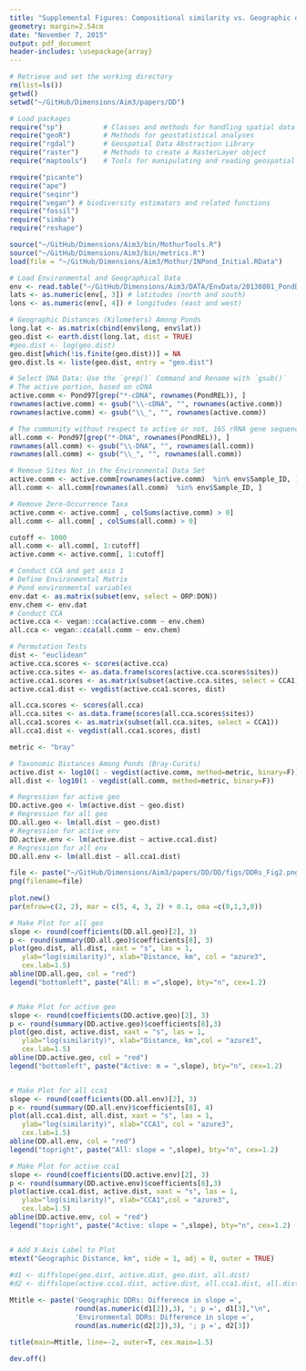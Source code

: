 ```yaml
---
title: "Supplemental Figures: Compositional similarity vs. Geographic distance"
geometry: margin=2.54cm
date: "November 7, 2015"
output: pdf_document
header-includes: \usepackage{array}
---
```


```r
# Retrieve and set the working directory
rm(list=ls())
getwd()
setwd("~/GitHub/Dimensions/Aim3/papers/DD")
```


```r
# Load packages
require("sp")          # Classes and methods for handling spatial data
require("geoR")        # Methods for geostatistical analyses
require("rgdal")       # Geospatial Data Abstraction Library
require("raster")      # Methods to create a RasterLayer object
require("maptools")    # Tools for manipulating and reading geospatial data

require("picante")
require("ape")
require("seqinr")
require("vegan") # biodiversity estimators and related functions
require("fossil")
require("simba")
require("reshape")

source("~/GitHub/Dimensions/Aim3/bin/MothurTools.R")
source("~/GitHub/Dimensions/Aim3/bin/metrics.R")
load(file = "~/GitHub/Dimensions/Aim3/Mothur/INPond_Initial.RData")
```


```r
# Load Environmental and Geographical Data
env <- read.table("~/GitHub/Dimensions/Aim3/DATA/EnvData/20130801_PondDataMod.csv", sep = ",", header = TRUE)
lats <- as.numeric(env[, 3]) # latitudes (north and south)
lons <- as.numeric(env[, 4]) # longitudes (east and west)

# Geographic Distances (Kilometers) Among Ponds
long.lat <- as.matrix(cbind(env$long, env$lat))
geo.dist <- earth.dist(long.lat, dist = TRUE)
#geo.dist <- log(geo.dist)
geo.dist[which(!is.finite(geo.dist))] = NA
geo.dist.ls <- liste(geo.dist, entry = "geo.dist")

# Select DNA Data: Use the `grep()` Command and Rename with `gsub()`
# The active portion, based on cDNA 
active.comm <- Pond97[grep("*-cDNA", rownames(PondREL)), ]
rownames(active.comm) <- gsub("\\-cDNA", "", rownames(active.comm))
rownames(active.comm) <- gsub("\\_", "", rownames(active.comm))

# The community without respect to active or not, 16S rRNA gene sequences
all.comm <- Pond97[grep("*-DNA", rownames(PondREL)), ]
rownames(all.comm) <- gsub("\\-DNA", "", rownames(all.comm))
rownames(all.comm) <- gsub("\\_", "", rownames(all.comm))

# Remove Sites Not in the Environmental Data Set
active.comm <- active.comm[rownames(active.comm)  %in% env$Sample_ID, ]
all.comm <- all.comm[rownames(all.comm)  %in% env$Sample_ID, ]

# Remove Zero-Occurrence Taxa 
active.comm <- active.comm[ , colSums(active.comm) > 0]
all.comm <- all.comm[ , colSums(all.comm) > 0]

cutoff <- 1000
all.comm <- all.comm[, 1:cutoff]
active.comm <- active.comm[, 1:cutoff]
```


```r
# Conduct CCA and get axis 1
# Define Environmental Matrix
# Pond environmental variables
env.dat <- as.matrix(subset(env, select = ORP:DON))
env.chem <- env.dat
# Conduct CCA 
active.cca <- vegan::cca(active.comm ~ env.chem)
all.cca <- vegan::cca(all.comm ~ env.chem)

# Permutation Tests
dist <- "euclidean"
active.cca.scores <- scores(active.cca)
active.cca.sites <- as.data.frame(scores(active.cca.scores$sites))
active.cca1.scores <- as.matrix(subset(active.cca.sites, select = CCA1))
active.cca1.dist <- vegdist(active.cca1.scores, dist)

all.cca.scores <- scores(all.cca)
all.cca.sites <- as.data.frame(scores(all.cca.scores$sites))
all.cca1.scores <- as.matrix(subset(all.cca.sites, select = CCA1))
all.cca1.dist <- vegdist(all.cca1.scores, dist)
```


```r
metric <- "bray"

# Taxonomic Distances Among Ponds (Bray-Curits)
active.dist <- log10(1 - vegdist(active.comm, method=metric, binary=F))
all.dist <- log10(1 - vegdist(all.comm, method=metric, binary=F))

# Regression for active geo
DD.active.geo <- lm(active.dist ~ geo.dist)
# Regression for all geo
DD.all.geo <- lm(all.dist ~ geo.dist)
# Regression for active env
DD.active.env <- lm(active.dist ~ active.cca1.dist)
# Regression for all env
DD.all.env <- lm(all.dist ~ all.cca1.dist)
```



```r
file <- paste("~/GitHub/Dimensions/Aim3/papers/DD/DD/figs/DDRs_Fig2.png", sep="")
png(filename=file)
  
plot.new()
par(mfrow=c(2, 2), mar = c(5, 4, 3, 2) + 0.1, oma =c(0,1,3,0))

# Make Plot for all geo
slope <- round(coefficients(DD.all.geo)[2], 3)
p <- round(summary(DD.all.geo)$coefficients[8], 3)
plot(geo.dist, all.dist, xaxt = "s", las = 1, 
   ylab="log(similarity)", xlab="Distance, km", col = "azure3", 
   cex.lab=1.5)
abline(DD.all.geo, col = "red")
legend("bottomleft", paste("All: m =",slope), bty="n", cex=1.2)


# Make Plot for active geo
slope <- round(coefficients(DD.active.geo)[2], 3)
p <- round(summary(DD.active.geo)$coefficients[8],3)
plot(geo.dist, active.dist, xaxt = "s", las = 1, 
   ylab="log(similarity)", xlab="Distance, km",col = "azure3",
   cex.lab=1.5)
abline(DD.active.geo, col = "red")
legend("bottomleft", paste("Active: m = ",slope), bty="n", cex=1.2)


# Make Plot for all cca1
slope <- round(coefficients(DD.all.env)[2], 3)
p <- round(summary(DD.all.env)$coefficients[8], 4)
plot(all.cca1.dist, all.dist, xaxt = "s", las = 1, 
   ylab="log(similarity)", xlab="CCA1", col = "azure3",
   cex.lab=1.5)
abline(DD.all.env, col = "red")
legend("topright", paste("All: slope = ",slope), bty="n", cex=1.2)

# Make Plot for active cca1
slope <- round(coefficients(DD.active.env)[2], 3)
p <- round(summary(DD.active.env)$coefficients[8],3)
plot(active.cca1.dist, active.dist, xaxt = "s", las = 1, 
   ylab="log(similarity)", xlab="CCA1",col = "azure3",
   cex.lab=1.5)
abline(DD.active.env, col = "red")
legend("topright", paste("Active: slope = ",slope), bty="n", cex=1.2)


# Add X-Axis Label to Plot
mtext("Geographic Distance, km", side = 1, adj = 0, outer = TRUE)
  
#d1 <- diffslope(geo.dist, active.dist, geo.dist, all.dist)
#d2 <- diffslope(active.cca1.dist, active.dist, all.cca1.dist, all.dist)

Mtitle <- paste('Geographic DDRs: Difference in slope =', 
                round(as.numeric(d1[2]),3), '; p =', d1[3],"\n",
                'Environmental DDRs: Difference in slope =', 
                round(as.numeric(d2[2]),3), '; p =', d2[3])

title(main=Mtitle, line=-2, outer=T, cex.main=1.5)

dev.off()
```

